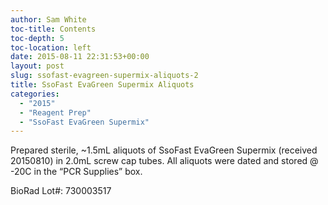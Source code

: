 ```yaml
---
author: Sam White
toc-title: Contents
toc-depth: 5
toc-location: left
date: 2015-08-11 22:31:53+00:00
layout: post
slug: ssofast-evagreen-supermix-aliquots-2
title: SsoFast EvaGreen Supermix Aliquots
categories:
  - "2015"
  - "Reagent Prep"
  - "SsoFast EvaGreen Supermix"
---
```


Prepared sterile, ~1.5mL aliquots of SsoFast EvaGreen Supermix (received 20150810) in 2.0mL screw cap tubes. All aliquots were dated and stored @ -20C in the “PCR Supplies” box.

BioRad Lot#: 730003517
